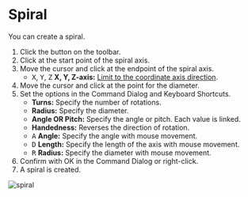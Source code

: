 
# Spiral

<Reference shortcut='' command='Spiral' button='Toolbar' />

You can create a spiral.

1. Click the button <ButtonIcon type="button-spiral" /> on the toolbar.
2. Click at the start point of the spiral axis.
3. Move the cursor and click at the endpoint of the spiral axis.
   - <kbd>X</kbd>, <kbd>Y</kbd>, <kbd>Z</kbd> **X, Y, Z-axis:** [Limit to the coordinate axis direction](./sketching-tips#limit-to-the-coordinate-axis-direction).
4. Move the cursor and click at the point for the diameter.
5. Set the options in the Command Dialog and Keyboard Shortcuts.
   - **Turns:** Specify the number of rotations.
   - **Radius:** Specify the diameter.
   - **Angle OR Pitch:** Specify the angle or pitch. Each value is linked.
   - **Handedness:** Reverses the direction of rotation.
   - <kbd>A</kbd> **Angle:** Specify the angle with mouse movement.
   - <kbd>D</kbd> **Length:** Specify the length of the axis with mouse movement.
   - <kbd>R</kbd> **Radius:** Specify the diameter with mouse movement.
6. Confirm with OK in the Command Dialog or right-click.
7. A spiral is created.

![spiral](/img/spiral.gif)




